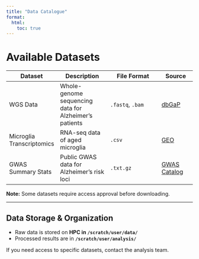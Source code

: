 ```yaml
---
title: "Data Catalogue"
format:
  html:
    toc: true
---
```


# Available Datasets

| Dataset | Description | File Format | Source |
|---------|------------|-------------|--------|
| WGS Data | Whole-genome sequencing data for Alzheimer's patients | `.fastq`, `.bam` | [dbGaP](https://www.ncbi.nlm.nih.gov/gap/) |
| Microglia Transcriptomics | RNA-seq data of aged microglia | `.csv` | [GEO](https://www.ncbi.nlm.nih.gov/geo/) |
| GWAS Summary Stats | Public GWAS data for Alzheimer's risk loci | `.txt.gz` | [GWAS Catalog](https://www.ebi.ac.uk/gwas/) |

**Note:** Some datasets require access approval before downloading.

---

## Data Storage & Organization

- Raw data is stored on **HPC in `/scratch/user/data/`**  
- Processed results are in **`/scratch/user/analysis/`**  

If you need access to specific datasets, contact the analysis team.
